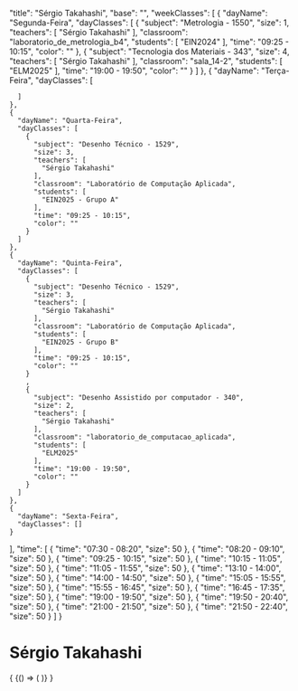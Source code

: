 
  "title": "Sérgio Takahashi",
  "base": "",
  "weekClasses": [
    {
      "dayName": "Segunda-Feira",
      "dayClasses": [
        {
          "subject": "Metrologia - 1550",
          "size": 1,
          "teachers": [
            "Sérgio Takahashi"
          ],
          "classroom": "laboratorio_de_metrologia_b4",
          "students": [
            "EIN2024"
          ],
          "time": "09:25 - 10:15",
          "color": ""
        },
        {
          "subject": "Tecnologia dos Materiais - 343",
          "size": 4,
          "teachers": [
            "Sérgio Takahashi"
          ],
          "classroom": "sala_14-2",
          "students": [
            "ELM2025"
          ],
          "time": "19:00 - 19:50",
          "color": ""
        }
      ]
    },
    {
      "dayName": "Terça-Feira",
      "dayClasses": [
        
      ]
    },
    {
      "dayName": "Quarta-Feira",
      "dayClasses": [
        {
          "subject": "Desenho Técnico - 1529",
          "size": 3,
          "teachers": [
            "Sérgio Takahashi"
          ],
          "classroom": "Laboratório de Computação Aplicada",
          "students": [
            "EIN2025 - Grupo A"
          ],
          "time": "09:25 - 10:15",
          "color": ""
        }
      ]
    },
    {
      "dayName": "Quinta-Feira",
      "dayClasses": [
        {
          "subject": "Desenho Técnico - 1529",
          "size": 3,
          "teachers": [
            "Sérgio Takahashi"
          ],
          "classroom": "Laboratório de Computação Aplicada",
          "students": [
            "EIN2025 - Grupo B"
          ],
          "time": "09:25 - 10:15",
          "color": ""
        }
        ,
        {
          "subject": "Desenho Assistido por computador - 340",
          "size": 2,
          "teachers": [
            "Sérgio Takahashi"
          ],
          "classroom": "laboratorio_de_computacao_aplicada",
          "students": [
            "ELM2025"
          ],
          "time": "19:00 - 19:50",
          "color": ""
        }
      ]
    },
    {
      "dayName": "Sexta-Feira",
      "dayClasses": []
    }
  ],
  "time": [
    {
      "time": "07:30 - 08:20",
      "size": 50
    },
    {
      "time": "08:20 - 09:10",
      "size": 50
    },
    {
      "time": "09:25 - 10:15",
      "size": 50
    },
    {
      "time": "10:15 - 11:05",
      "size": 50
    },
    {
      "time": "11:05 - 11:55",
      "size": 50
    },
    {
      "time": "13:10 - 14:00",
      "size": 50
    },
    {
      "time": "14:00 - 14:50",
      "size": 50
    },
    {
      "time": "15:05 - 15:55",
      "size": 50
    },
    {
      "time": "15:55 - 16:45",
      "size": 50
    },
    {
      "time": "16:45 - 17:35",
      "size": 50
    },
    {
      "time": "19:00 - 19:50",
      "size": 50
    },
    {
      "time": "19:50 - 20:40",
      "size": 50
    },
    {
      "time": "21:00 - 21:50",
      "size": 50
    },
    {
      "time": "21:50 - 22:40",
      "size": 50
    }
  ]
}

# Sérgio Takahashi

<div>
  {
    <BrowserOnly>
      {() => (
        <Grid
          title={data.title}
          weekClasses={data.weekClasses}
          time={data.time}
        />
      )}
    </BrowserOnly>
  }
</div>

